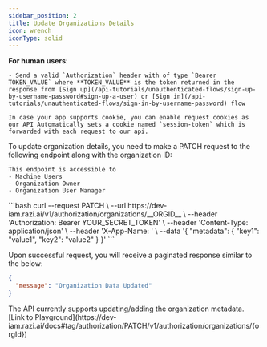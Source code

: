```yaml
---
sidebar_position: 2
title: Update Organizations Details
icon: wrench
iconType: solid
---
```



<UserTypeLoggedInWarning />

<Warning>
    <b>For human users</b>:

    - Send a valid `Authorization` header with of type `Bearer TOKEN_VALUE` where **TOKEN_VALUE** is the token returned in the response from [Sign up](/api-tutorials/unauthenticated-flows/sign-up-by-username-password#sign-up-a-user) or [Sign in](/api-tutorials/unauthenticated-flows/sign-in-by-username-password) flow

    In case your app supports cookie, you can enable request cookies as our API Automatically sets a cookie named `session-token` which is forwarded with each request to our api.
</Warning>

To update organization details, you need to make a PATCH request to the following endpoint along with the organization ID:

<Info>

    This endpoint is accessible to
    - Machine Users
    - Organization Owner
    - Organization User Manager

</Info>
```bash
curl --request PATCH \
  --url https://dev-iam.razi.ai/v1/authorization/organizations/__ORGID__ \
  --header 'Authorization: Bearer YOUR_SECRET_TOKEN' \
  --header 'Content-Type: application/json' \
  --header 'X-App-Name: ' \
  --data '{
  "metadata": {
    "key1": "value1",
    "key2": "value2"
  }
}'
```

Upon successful request, you will receive a paginated response similar to the below:

```json
{
  "message": "Organization Data Updated"
}
```

<Check>
    The API currently supports updating/adding the organization metadata.
</Check>

<Tip>
    [Link to Playground](https://dev-iam.razi.ai/docs#tag/authorization/PATCH/v1/authorization/organizations/{orgId})
</Tip>


